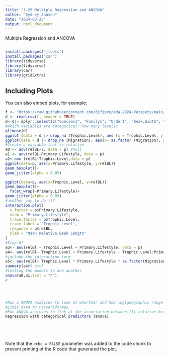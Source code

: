 ```yaml
---
title: "3-25 Multiple Regression and ANCOVA"
author: "Sydney Jansen"
date: "2024-03-25"
output: html_document
---
```

Multiple Regression and ANCOVA
```
```



```r
install.packages("jtools")
install.packages("car")
library(tidyverse) 
library(tidyverse)
library(car)
library(gridExtra)
```

## Including Plots

You can also embed plots, for example:

```r
f <- "https://raw.githubusercontent.com/difiore/ada-2024-datasets/main/AVONETdataset1.csv"
d <- read.csv(f, header = TRUE)
d<-d|> dplyr::select(c("Species1", "Family1", "Order1", "Beak.Width", "Beak. Depth", "Tarsus. Length", "Wing.Length", "Tail.Length", "Mass", "Habitat", "Migration", "Trophic. Level", "Trophic.Niche", "Min. Latitude", "Max. Latitude", "Centroid .Latitude", "Range.Size"))
#Which variables are categorical? How many levels? 
glimpse(d)
ggplot (data = d |> drop_na (Trophic.Level), aes (x = Trophic.Level, y = log(Mass))) + geom_boxplot()+geom_jitter()
ggplot(data = d |> drop_na (Migration), aes(x= as.factor (Migration), y =log(Mass))) + geom_boxplot() 
#Create a variable that is relative 
a0 <- aov(relBL~1, data = p) #null
a1 <- aov(relBL~Primary.Lifestyle, data = p)
a2< aov (relBL~Trophic.Level,data = p)
ggplot(data=p, aes(x=Primary.Lifestyle, y=relBL))
geom_boxplot()+
geom_jitter(alpha = 0.05)

ggplot(data=p, aes(x=Trophic.Level, y=relBL))
geom_boxplot()+
  facet_wrap(~Primary.Lifestyle)+
geom_jitter(alpha = 0.05)
#another way to do it? 
interaction.plot(
  x.factor = p$Primary.Lifestyle,
  xlab = "Primary.Lifestyle",
  trace.factor = p$Trophic.Level,
  trace.label = "Trophic.Level",
  response = p$relBL,
  ylab = "Mean Relative Beak Length"
)
#Step 6?
a3<- aov(relBl ~ Trophic.Level + Primary.Lifestyle, data = p)
a4<- aov(relBl~ Trophic.Level + Primary.Lifestyle + Trophic.Level:Primary.Lifesyle, data = p)
#include the interaction term
a5<- aov(relBl~ Trophic.Level * Primary.Lifestyle * as.factor(Migration), data = p)
summary(a4#5 etc)
#testing the models to one another
anova(a0,a1,test = "F")
#




#Run a ANOVA analyses to look at wherther and how log(geographic range size) varies with migration style
#Limit data to Passeriformes
#Run ANOVA analyses to llok at the association between [1] relative beakl length and primary lifestyle and between [2] relative beak length and trophic level
Regression with categorical predictors (anova).






```

Note that the `echo = FALSE` parameter was added to the code chunk to prevent printing of the R code that generated the plot.
